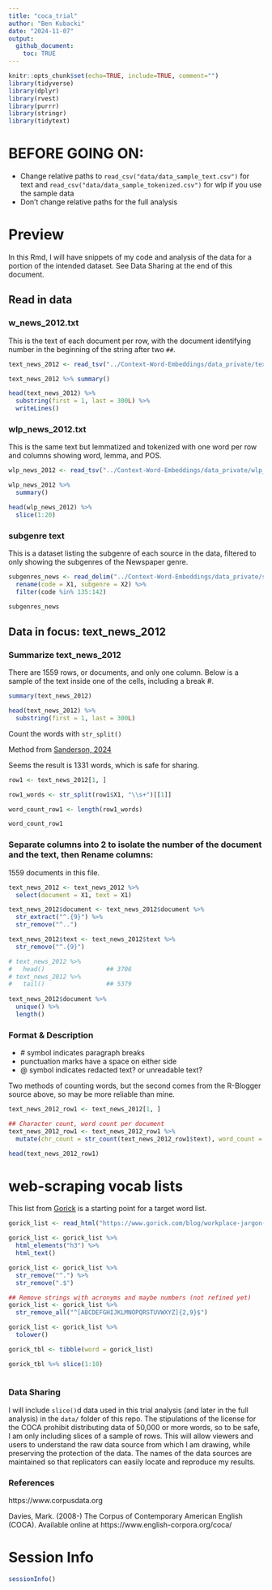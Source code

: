 ```yaml
---
title: "coca_trial"
author: "Ben Kubacki"
date: "2024-11-07"
output: 
  github_document:
    toc: TRUE
---
```


```r
knitr::opts_chunk$set(echo=TRUE, include=TRUE, comment="")
library(tidyverse)
library(dplyr)
library(rvest)
library(purrr)
library(stringr)
library(tidytext)


```


# BEFORE GOING ON:

- Change relative paths to `read_csv("data/data_sample_text.csv")` for text and `read_csv("data/data_sample_tokenized.csv")` for wlp if you use the sample data
- Don't change relative paths for the full analysis

# Preview

In this Rmd, I will have snippets of my code and analysis of the data for a portion of the intended dataset. See Data Sharing at the end of this document.

## Read in data

### w_news_2012.txt

This is the text of each document per row, with the document identifying number in the beginning of the string after two `##`. 


```r
text_news_2012 <- read_tsv("../Context-Word-Embeddings/data_private/text_newspaper_lsp/w_news_2012.txt", col_names = F, show_col_types = F) 

text_news_2012 %>% summary()

head(text_news_2012) %>%
  substring(first = 1, last = 300L) %>% 
  writeLines()

```
### wlp_news_2012.txt

This is the same text but lemmatized and tokenized with one word per row and columns showing word, lemma, and POS.

```r

wlp_news_2012 <- read_tsv("../Context-Word-Embeddings/data_private/wlp_newspaper_lsp/wlp_news_2012.txt", col_names=F, show_col_types = F) %>% rename(word = X1, lemma = X2, POS = X3)

wlp_news_2012 %>% 
  summary()

head(wlp_news_2012) %>%
  slice(1:20)

```

### subgenre text

This is a dataset listing the subgenre of each source in the data, filtered to only showing the subgenres of the Newspaper genre.

```r

subgenres_news <- read_delim("../Context-Word-Embeddings/data_private/subgenreCodes.txt", col_names = F) %>% 
  rename(code = X1, subgenre = X2) %>%  
  filter(code %in% 135:142)

subgenres_news

```

## Data in focus: text_news_2012

### Summarize text_news_2012

There are 1559 rows, or documents, and only one column. Below is a sample of the text inside one of the cells, including a break #.

```r

summary(text_news_2012)

head(text_news_2012) %>%
  substring(first = 1, last = 300L)

```

Count the words with `str_split()` 

Method from [Sanderson, 2024](https://www.r-bloggers.com/2024/05/counting-words-in-a-string-in-r-a-comprehensive-guide/)

Seems the result is 1331 words, which is safe for sharing. 

```r

row1 <- text_news_2012[1, ]

row1_words <- str_split(row1$X1, "\\s+")[[1]]

word_count_row1 <- length(row1_words)

word_count_row1


```


### Separate columns into 2 to isolate the number of the document and the text, then Rename columns:

1559 documents in this file.

```r
text_news_2012 <- text_news_2012 %>% 
  select(document = X1, text = X1) 

text_news_2012$document <- text_news_2012$document %>% 
  str_extract("^.{9}") %>% 
  str_remove("^..") 

text_news_2012$text <- text_news_2012$text %>% 
  str_remove("^.{9}") 

# text_news_2012 %>% 
#   head()                 ## 3706
# text_news_2012 %>% 
#   tail()                 ## 5379
  
text_news_2012$document %>% 
  unique() %>% 
  length()

```

### Format & Description

- \# symbol indicates paragraph breaks  
- punctuation marks have a space on either side  
- @ symbol indicates redacted text? or unreadable text?  

Two methods of counting words, but the second comes from the R-Blogger source above, so may be more reliable than mine.

```r

text_news_2012_row1 <- text_news_2012[1, ]

## Character count, word count per document
text_news_2012_row1 <- text_news_2012_row1 %>% 
  mutate(chr_count = str_count(text_news_2012_row1$text), word_count = str_count(text_news_2012_row1$text, "\\s\\b"), word_count2 = str_count(text_news_2012_row1$text, "\\s+"))

head(text_news_2012_row1)

```

# web-scraping vocab lists

This list from [Gorick](https://www.gorick.com/blog/workplace-jargon-dictionary) is a starting point for a target word list. 

```r
gorick_list <- read_html("https://www.gorick.com/blog/workplace-jargon-dictionary")

gorick_list <- gorick_list %>% 
  html_elements("h3") %>% 
  html_text() 

gorick_list <- gorick_list %>% 
  str_remove("^.") %>% 
  str_remove(".$") 

## Remove strings with acronyms and maybe numbers (not refined yet)
gorick_list <- gorick_list %>% 
  str_remove_all("^[ABCDEFGHIJKLMNOPQRSTUVWXYZ]{2,9}$")

gorick_list <- gorick_list %>%
  tolower()

gorick_tbl <- tibble(word = gorick_list) 

gorick_tbl %>% slice(1:10)
 
```


### Data Sharing

I will include `slice()`d data used in this trial analysis (and later in the full analysis) in the `data/` folder of this repo. The stipulations of the license for the COCA prohibit distributing data of 50,000 or more words, so to be safe, I am only including slices of a sample of rows. This will allow viewers and users to understand the raw data source from which I am drawing, while preserving the protection of the data. The names of the data sources are maintained so that replicators can easily locate and reproduce my results. 

### References 

https://www.corpusdata.org 

Davies, Mark. (2008-) The Corpus of Contemporary American English (COCA). Available online at https://www.english-corpora.org/coca/

# Session Info

```r
sessionInfo()
```

